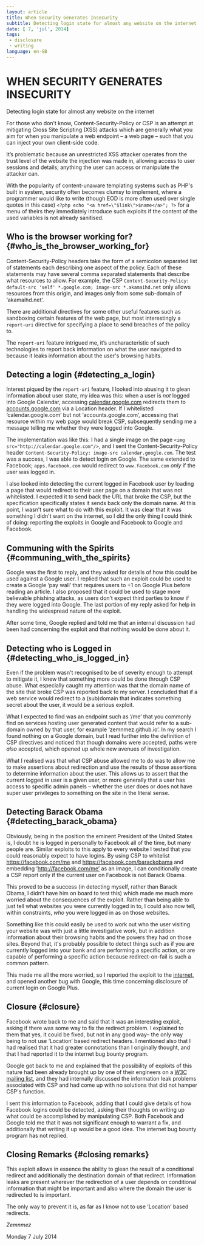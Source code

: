 ---
layout: article
title: When Security Generates Insecurity
subtitle: Detecting login state for almost any website on the internet
date: [ 7, 'jul', 2014]
tags:
 - disclosure
 - writing
language: en-GB
---

WHEN SECURITY GENERATES INSECURITY  
==================================
Detecting login state for almost any website on the internet


For those who don’t know, Content-Security-Policy or CSP is an attempt at
mitigating Cross Site Scripting (XSS) attacks which are generally what you aim
for when you manipulate a web endpoint – a web page – such that you can inject
your own client-side code.

It’s problematic because an unrestricted XSS attacker operates from the trust
level of the website the injection was made in, allowing access to user sessions
and details; anything the user can access or manipulate the attacker can.

With the popularity of content-unaware templating systems such as PHP's built in
system, security often becomes clumsy to implement, where a programmer would
like to write (though EOD is more often used over single quotes in this case)
`<?php echo "<a href=\"$link\">$name</a>"; ?>` for a menu of theirs they
immediately introduce such exploits if the content of the used variables is not
already sanitised.


Who is the browser working for? {#who_is_the_browser_working_for}
-------------------------------


Content-Security-Policy headers take the form of a semicolon separated list of
statements each describing one aspect of the policy. Each of these statements
may have several comma separated statements that describe what resources to
allow. For example, the CSP `Content-Security-Policy: default-src 'self'
*.google.com; image-src *.akamaihd.net` only allows resources from this origin,
and images only from some sub-domain of ‘akamaihd.net’.

There are additional directives for some other useful features such as
sandboxing certain features of the web page, but most interestingly a
`report-uri` directive for specifying a place to send breaches of the policy to.

The `report-uri` feature intrigued me, it’s uncharacteristic of such technologies to report back information on what the user navigated to because it leaks information about the user's browsing habits.


Detecting a login {#detecting_a_login}
-----------------


Interest piqued by the `report-uri` feature, I looked into abusing it to glean
information about user state, my idea was this: when a user is *not* logged into
Google Calendar, accessing [calendar.google.com] redirects them to
[accounts.google.com] via a Location header. If I whitelisted
‘calendar.google.com’ but not ‘accounts.google.com’, accessing that resource
within my web page would break CSP, subsequently sending me a message telling me
whether they were logged into Google.

[calendar.google.com]: //calendar.google.com "Google Calendar"
[accounts.google.com]: //calendar.google.com "Google Accounts"

The implementation was like this: I had a single image on the page `<img
src="http://calendar.google.com"/>`, and I sent the Content-Security-Policy
header `Content-Security-Policy: image-src calendar.google.com`. The test was a
success, I was able to detect login on Google. The same extended to Facebook;
`apps.facebook.com` would redirect to `www.facebook.com` *only* if the user was
logged in.

I also looked into detecting the current logged in Facebook user by loading a
page that would redirect to their user page on a domain that was not
whitelisted. I expected it to send back the URL that broke the CSP, but the
specification specifically states it sends back only the domain name. At this
point, I wasn’t sure what to do with this exploit. It was clear that it was
something I didn't want on the internet, so I did the only thing I could think
of doing: reporting the exploits in Google and Facebook to Google and Facebook.


Communing with the Spirits {#communing_with_the_spirits}
--------------------------


Google was the first to reply, and they asked for details of how this could be
used against a Google user. I replied that such an exploit could be used to
create a Google ‘pay wall’ that requires users to +1 on Google Plus before
reading an article. I also proposed that it could be used to stage more
believable phishing attacks, as users don’t expect third parties to know if they
were logged into Google. The last portion of my reply asked for help in handling
the widespread nature of the exploit.

After some time, Google replied and told me that an internal discussion had been
had concerning the exploit and that nothing would be done about it.


Detecting who is Logged in {#detecting_who_is_logged_in}
--------------------------


Even if the problem wasn't recognised to be of severity enough to attempt to
mitigate it, I knew that something more could be done through CSP abuse. What
especially caught my attention was that the domain name of the site that broke
CSP was reported back to my server. I concluded that if a web service would
redirect to a (sub)domain that indicates something secret about the user, it
would be a serious exploit.

What I expected to find was an endpoint such as ‘/me’ that you commonly find on
services hosting user generated content that would refer to a sub-domain owned
by that user, for example ‘zemnmez.github.io’. In my search I found nothing on a
Google domain, but I read further into the definition of CSP directives and
noticed that though domains were accepted, paths were *also* accepted, which
opened up whole new avenues of investigation.

What I realised was that what CSP abuse allowed me to do was to allow me to make
assertions about redirection and use the results of those assertions to
determine information about the user. This allows us to assert that the current
logged in user is a given user, or more generally that a user has access to
specific admin panels – whether the user does or does not have super user
privileges to something on the site in the literal sense.


Detecting Barack Obama {#detecting_barack_obama}
----------------------


Obviously, being in the position the eminent President of the United States is,
I doubt he is logged in personally to Facebook all of the time, but many people
are. Similar exploits to this apply to every website I tested that you could
reasonably expect to have logins. By using CSP to whitelist <https://facebook.com/me>
and <https://facebook.com/barackobama> and embedding ‘http://facebook.com/me’ as an
image, I can conditionally create a CSP report only if the current user on
Facebook is not Barack Obama.

This proved to be a success (in detecting myself, rather than Barack Obama, I
didn’t have him on board to test this) which made me much more worried about the
consequences of the exploit. Rather than being able to just tell what websites
you were currently logged in to, I could also now tell, within constraints,
*who* you were logged in as on those websites.

Something like this could easily be used to work out who the user visiting your
website was with just a little investigative work, but in addition information
about their browsing habits and the powers they had on those sites. Beyond that,
it's probably possible to detect things such as if you are currently logged into
your bank and are performing a specific action, or are capable of performing a
specific action because redirect-on-fail is such a common pattern.

This made me all the more worried, so I reported the exploit to the
[internet][internet bug bounty], and opened another bug with Google, this time
concerning disclosure of current login on Google Plus.


[internet bug bounty]: https://hackerone.com/internet


Closure {#closure}
-------

Facebook wrote back to me and said that it was an interesting exploit, asking if
there was some way to fix the redirect problem. I explained to them that yes, it
could be fixed, but not in any good way– the only way being to not use
‘Location’ based redirect headers. I mentioned also that I had realised that it
had greater connotations than I originally thought, and that I had reported it
to the internet bug bounty program.

Google got back to me and explained that the possibility of exploits of this
nature had been already brought up by one of their engineers on a [W3C mailing
list][W3C Mailing List: Remove Paths from CSP?], and they had internally
discussed the information leak problems associated with CSP and had come up with
no solutions that did not hamper CSP's function.

I sent this information to Facebook, adding that I could give details of how
Facebook logins could be detected, asking their thoughts on writing up what
could be accomplished by manipulating CSP. Both Facebook and Google told me that
it was not significant enough to warrant a fix, and additionally that writing it
up would be a good idea. The internet bug bounty program has not replied.

[W3C Mailing List: Remove Paths From CSP?]: https://archive.is/o/UXD8j/lists.w3.org/Archives/Public/public-webappsec/2014Feb/0036.html


Closing Remarks {#closing remarks}
---------------

This exploit allows in essence the ability to glean the result of a conditional
redirect and additionally the destination domain of that redirect. Information
leaks are present wherever the redirection of a user depends on conditional
information that might be important and also where the domain the user is
redirected to is important.

The only way to prevent it is, as far as I know not to use ‘Location’ based redirects.

*Zemnmez*

Monday 7 July 2014


